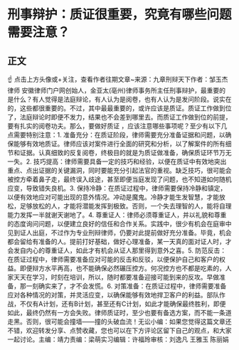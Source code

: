 # 刑事辩护：质证很重要，究竟有哪些问题需要注意？
## 正文
☝ 点击上方头像或+关注，查看作者往期文章~来源：九章刑辩天下作者：邹玉杰律师 安徽律师门户网创始人，金亚太(亳州)律师事务所主任刑事辩护，最重要的是什么？有人觉得是法庭辩论，有人认为是阅卷，也有人认为是发问阶段。说实在的，这些都很重要的。不过，其中最最重要的，或许应该是质证。质证工作做到位了，法庭辩论时即便不发力，结果也不会差到哪里去。而质证工作做到位的前提，要有扎实的阅卷功夫。那么，要做好质证 ，应该注意哪些事项呢？至少有以下几点需要特别注意：1. 准备充分：在质证阶段，律师需要充分准备证据和问题，以确保能够有效地质证。律师应该对案件进行全面的研究和分析，以了解案件的所有细节和证据。认真细致的反复阅卷，终极目的就是为质证做准备，确保质证环节万无一失。2. 技巧提高：律师需要具备一定的技巧和经验，以便在质证中有效地突出重点、点出证据的关键漏洞，同时要能充分引起法官的重视。缺乏技巧，很可能会被控方牵着鼻子走，最终误入歧途，甚至即便当庭发现了问题，也不知道如何随机应变，导致错失良机。3. 保持冷静：在质证过程中，律师需要保持冷静和镇定，以便有效地应对可能出现的意外情况。冲动是魔鬼。冷静才能生发智慧，才能放松，足够放松的人，才能将潜能发挥到极致。否则，一个失去理智的人，能将自理能力发挥一半就谢天谢地了。4. 尊重证人：律师必须尊重证人，并以礼貌和尊重的态度询问问题，以便建立良好的信任和合作关系。实践中，很少有机会在庭审中见到证人出庭，不过作为专业刑辩律师，仍要对此提前做好充分准备。毕竟，机会都会留给有准备的人。提前打好基础，做好心理准备，某一天真的面对证人时，才会发自内心的尊重证人，如此才有机会从证人那里得到意外之喜。5. 防范反击：在质证过程中，律师需要准备应对可能的反击和反驳，以便保护自己和客户的权益。即便辩方水平再高，也不能确保必然碾压控方。何况控方也不都是吃素的，人家天天在学习，时刻在培训，所以，随时都要准备迎接可能到来的反攻。早做准备，那一刻确实来了，才不会发慌。6. 对策准备：在质证过程中，律师需要准备应对各种情况的对策，并灵活应变，以确保能够有效地捍卫客户的利益。部队作战，不仅有A计划，还有B计划，甚至还有C计划，如此才能确保最终胜利，即便如此，最终仍然有一方会失败。律师质证时，至少也要有备选方案，而不能一条道走黑。否则，很可能会撞墙——撞的头破血流！无讼小编：如果您觉得这篇文章还不错，欢迎转发分享、点赞收藏，您也可以在下方评论区留下自己的观点，和大家一起讨论。主编：靖力责编：梁萌实习编辑：许福玲审核：刘逸凡 王雅玉 陈丽娟